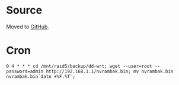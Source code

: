 =Source=
Moved to [https://github.com/invadelabs/cron-invadelabs/blob/master/dd-wrt_backup.sh GitHub].

=Cron=
<syntaxhighlight>
0 4 * * * cd /mnt/raid5/backup/dd-wrt; wget --user=root --password=admin http://192.168.1.1/nvrambak.bin; mv nvrambak.bin nvrambak.bin`date +%F.%T`;
</syntaxhighlight>